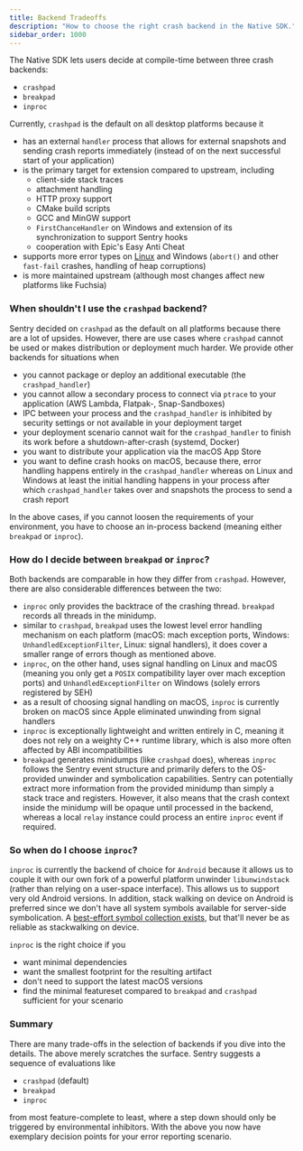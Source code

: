 ```yaml
---
title: Backend Tradeoffs
description: "How to choose the right crash backend in the Native SDK."
sidebar_order: 1000
---
```

The Native SDK lets users decide at compile-time between three crash backends:

* `crashpad`
* `breakpad`
* `inproc`

Currently, `crashpad` is the default on all desktop platforms because it

* has an external `handler` process that allows for external snapshots and sending crash reports immediately (instead of on the next successful start of your application)
* is the primary target for extension compared to upstream, including
  * client-side stack traces
  * attachment handling
  * HTTP proxy support
  * CMake build scripts
  * GCC and MinGW support
  * `FirstChanceHandler` on Windows and extension of its synchronization to support Sentry hooks
  * cooperation with Epic's Easy Anti Cheat
* supports more error types on [Linux](/platforms/native/advanced-usage/signal-handling/#signals-of-interest) and Windows (`abort()` and other `fast-fail` crashes, handling of heap corruptions)
* is more maintained upstream (although most changes affect new platforms like Fuchsia)

### When shouldn't I use the `crashpad` backend?

Sentry decided on `crashpad` as the default on all platforms because there are a lot of upsides. However, there are use cases where `crashpad` cannot be used or makes distribution or deployment much harder. We provide other backends for situations when

* you cannot package or deploy an additional executable (the `crashpad_handler`)
* you cannot allow a secondary process to connect via `ptrace` to your application (AWS Lambda, Flatpak-, Snap-Sandboxes)
* IPC between your process and the `crashpad_handler` is inhibited by security settings or not available in your deployment target
* your deployment scenario cannot wait for the `crashpad_handler` to finish its work before a shutdown-after-crash (systemd, Docker)
* you want to distribute your application via the macOS App Store
* you want to define crash hooks on macOS, because there, error handling happens entirely in the `crashpad_handler` whereas on Linux and Windows at least the initial handling happens in your process after which `crashpad_handler` takes over and snapshots the process to send a crash report

In the above cases, if you cannot loosen the requirements of your environment, you have to choose an in-process backend (meaning either `breakpad` or `inproc`).

### How do I decide between `breakpad` or `inproc`?

Both backends are comparable in how they differ from `crashpad`. However, there are also considerable differences between the two: 

* `inproc` only provides the backtrace of the crashing thread. `breakpad` records all threads in the minidump.
* similar to `crashpad`, `breakpad` uses the lowest level error handling mechanism on each platform (macOS: mach exception ports, Windows: `UnhandledExceptionFilter`, Linux: signal handlers), it does cover a smaller range of errors though as mentioned above.
* `inproc`, on the other hand, uses signal handling on Linux and macOS (meaning you only get a `POSIX` compatibility layer over mach exception ports) and `UnhandledExceptionFilter` on Windows (solely errors registered by SEH)
* as a result of choosing signal handling on macOS, `inproc` is currently broken on macOS since Apple eliminated unwinding from signal handlers
* `inproc` is exceptionally lightweight and written entirely in C, meaning it does not rely on a weighty C++ runtime library, which is also more often affected by ABI incompatibilities
* `breakpad` generates minidumps (like `crashpad` does), whereas `inproc` follows the Sentry event structure and primarily defers to the OS-provided unwinder and symbolication capabilities. Sentry can potentially extract more information from the provided minidump than simply a stack trace and registers. However, it also means that the crash context inside the minidump will be opaque until processed in the backend, whereas a local `relay`  instance could process an entire `inproc` event if required.

### So when do I choose `inproc`?

`inproc` is currently the backend of choice for `Android` because it allows us to couple it with our own fork of a powerful platform unwinder `libunwindstack` (rather than relying on a user-space interface). This allows us to support very old Android versions. In addition, stack walking on device on Android is preferred since we don't have all system symbols available for server-side symbolication. A [best-effort symbol collection exists](https://github.com/getsentry/symbol-collector), but that'll never be as reliable as stackwalking on device.

`inproc` is the right choice if you

* want minimal dependencies
* want the smallest footprint for the resulting artifact
* don't need to support the latest macOS versions
* find the minimal featureset compared to `breakpad` and `crashpad` sufficient for your scenario

### Summary

There are many trade-offs in the selection of backends if you dive into the details. The above merely scratches the surface. Sentry suggests a sequence of evaluations like 

* `crashpad` (default)
* `breakpad`
* `inproc`

from most feature-complete to least, where a step down should only be triggered by environmental inhibitors. With the above you now have exemplary decision points for your error reporting scenario.